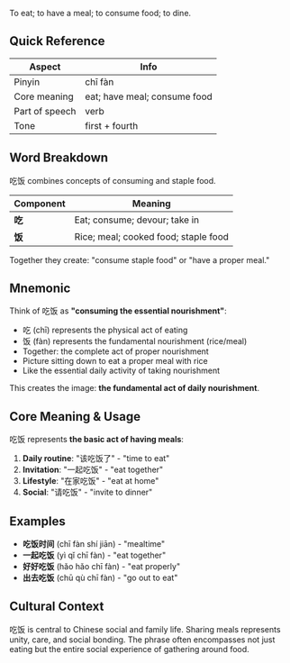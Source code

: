 To eat; to have a meal; to consume food; to dine.

## Quick Reference

| Aspect         | Info                            |
| -------------- | ------------------------------- |
| Pinyin         | chī fàn                         |
| Core meaning   | eat; have meal; consume food    |
| Part of speech | verb                            |
| Tone           | first + fourth                  |

## Word Breakdown

吃饭 combines concepts of consuming and staple food.

| Component | Meaning                                     |
| --------- | ------------------------------------------- |
| **吃**    | Eat; consume; devour; take in               |
| **饭**    | Rice; meal; cooked food; staple food        |

Together they create: "consume staple food" or "have a proper meal."

## Mnemonic

Think of 吃饭 as **"consuming the essential nourishment"**:

- 吃 (chī) represents the physical act of eating
- 饭 (fàn) represents the fundamental nourishment (rice/meal)
- Together: the complete act of proper nourishment
- Picture sitting down to eat a proper meal with rice
- Like the essential daily activity of taking nourishment

This creates the image: **the fundamental act of daily nourishment**.

## Core Meaning & Usage

吃饭 represents **the basic act of having meals**:

1. **Daily routine**: "该吃饭了" - "time to eat"
2. **Invitation**: "一起吃饭" - "eat together"
3. **Lifestyle**: "在家吃饭" - "eat at home"
4. **Social**: "请吃饭" - "invite to dinner"

## Examples

- **吃饭时间** (chī fàn shí jiān) - "mealtime"
- **一起吃饭** (yì qǐ chī fàn) - "eat together"
- **好好吃饭** (hǎo hǎo chī fàn) - "eat properly"
- **出去吃饭** (chū qù chī fàn) - "go out to eat"

## Cultural Context

吃饭 is central to Chinese social and family life. Sharing meals represents unity, care, and social bonding. The phrase often encompasses not just eating but the entire social experience of gathering around food.
